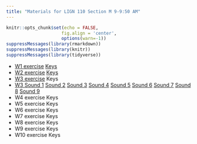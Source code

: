 ```yaml
---
title: "Materials for LIGN 110 Section M 9-9:50 AM"
---
```



```r
knitr::opts_chunk$set(echo = FALSE,
                     fig.align = 'center',
                     options(warn=-1))
suppressMessages(library(rmarkdown))
suppressMessages(library(knitr))
suppressMessages(library(tidyverse))

```



* [W1 exercise](file/lign110/Week1_9amSection_YC.docx) [Keys](file/lign110/Week1_9amSection_YC_with_keys.docx)
* [W2 exercise](file/lign110/Week2_LIGN110Section25202_YC.pdf) [Keys](file/lign110/Week2_LIGN110Section25202_YC_with_keys.pdf)
* [W3 exercise](file/lign110/Week3_LIGN110Section25202_YC.pdf) Keys
* [W3 Sound 1](file/lign110/W3_sound/Sound_1.wav) [Sound 2](file/lign110/W3_sound/Sound_2.wav) [Sound 3](file/lign110/W3_sound/Sound_3.wav) [Sound 4](file/lign110/W3_sound/Sound_4.wav) [Sound 5](file/lign110/W3_sound/Sound_5.wav) [Sound 6](file/lign110/W3_sound/Sound_6.wav) [Sound 7](file/lign110/W3_sound/Sound_7.wav) [Sound 8](file/lign110/W3_sound/Sound_8.wav) [Sound 9](file/lign110/W3_sound/Sound_9.wav)
* W4 exercise Keys
* W5 exercise Keys
* W6 exercise Keys
* W7 exercise Keys
* W8 exercise Keys
* W9 exercise Keys
* W10 exercise Keys






